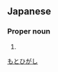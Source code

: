 ==Japanese==
{{ja-kanjitab|本|東}}

===Proper noun===
{{ja-pos|proper|もとひがし}}

# {{surname|lang=ja}}

[[Category:Japanese surnames|もとひがし]]
